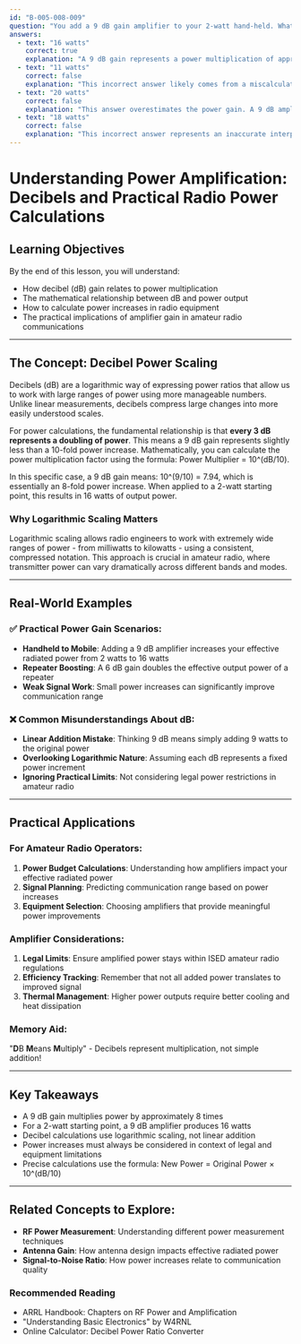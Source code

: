 ```yaml
---
id: "B-005-008-009"
question: "You add a 9 dB gain amplifier to your 2-watt hand-held. What is the power output of the combination?"
answers:
  - text: "16 watts"
    correct: true
    explanation: "A 9 dB gain represents a power multiplication of approximately 8 times (10^(9/10) = 7.94). When you multiply the original 2-watt output by 8, the result is 16 watts. This calculation follows the logarithmic nature of decibel (dB) measurements, where each 3 dB represents a doubling of power, and 9 dB represents slightly less than a 10-fold increase."
  - text: "11 watts"
    correct: false
    explanation: "This incorrect answer likely comes from a miscalculation of the power gain. A 9 dB gain is approximately 8 times the original power, not a smaller incremental increase. Simply adding 9 to 2 would be mathematically incorrect when dealing with power amplification."
  - text: "20 watts"
    correct: false
    explanation: "This answer overestimates the power gain. A 9 dB amplifier increases power by a factor of about 8, not 10. When multiplying the original 2-watt output by 8, the result is 16 watts, not 20 watts."
  - text: "18 watts"
    correct: false
    explanation: "This incorrect answer represents an inaccurate interpretation of the power gain. The 9 dB gain multiplies the original 2-watt output by approximately 8, resulting in 16 watts, not 18 watts."
---
```


# Understanding Power Amplification: Decibels and Practical Radio Power Calculations

## Learning Objectives
By the end of this lesson, you will understand:
- How decibel (dB) gain relates to power multiplication
- The mathematical relationship between dB and power output
- How to calculate power increases in radio equipment
- The practical implications of amplifier gain in amateur radio communications

---

## The Concept: Decibel Power Scaling

Decibels (dB) are a logarithmic way of expressing power ratios that allow us to work with large ranges of power using more manageable numbers. Unlike linear measurements, decibels compress large changes into more easily understood scales.

For power calculations, the fundamental relationship is that **every 3 dB represents a doubling of power**. This means a 9 dB gain represents slightly less than a 10-fold power increase. Mathematically, you can calculate the power multiplication factor using the formula: Power Multiplier = 10^(dB/10).

In this specific case, a 9 dB gain means: 10^(9/10) = 7.94, which is essentially an 8-fold power increase. When applied to a 2-watt starting point, this results in 16 watts of output power.

### Why Logarithmic Scaling Matters

Logarithmic scaling allows radio engineers to work with extremely wide ranges of power - from milliwatts to kilowatts - using a consistent, compressed notation. This approach is crucial in amateur radio, where transmitter power can vary dramatically across different bands and modes.

---

## Real-World Examples

### ✅ Practical Power Gain Scenarios:
- **Handheld to Mobile**: Adding a 9 dB amplifier increases your effective radiated power from 2 watts to 16 watts
- **Repeater Boosting**: A 6 dB gain doubles the effective output power of a repeater
- **Weak Signal Work**: Small power increases can significantly improve communication range

### ❌ Common Misunderstandings About dB:
- **Linear Addition Mistake**: Thinking 9 dB means simply adding 9 watts to the original power
- **Overlooking Logarithmic Nature**: Assuming each dB represents a fixed power increment
- **Ignoring Practical Limits**: Not considering legal power restrictions in amateur radio

---

## Practical Applications

### For Amateur Radio Operators:
1. **Power Budget Calculations**: Understanding how amplifiers impact your effective radiated power
2. **Signal Planning**: Predicting communication range based on power increases
3. **Equipment Selection**: Choosing amplifiers that provide meaningful power improvements

### Amplifier Considerations:
1. **Legal Limits**: Ensure amplified power stays within ISED amateur radio regulations
2. **Efficiency Tracking**: Remember that not all added power translates to improved signal
3. **Thermal Management**: Higher power outputs require better cooling and heat dissipation

### Memory Aid:
"**D**B **M**eans **M**ultiply" - Decibels represent multiplication, not simple addition!

---

## Key Takeaways

- A 9 dB gain multiplies power by approximately 8 times
- For a 2-watt starting point, a 9 dB amplifier produces 16 watts
- Decibel calculations use logarithmic scaling, not linear addition
- Power increases must always be considered in context of legal and equipment limitations
- Precise calculations use the formula: New Power = Original Power × 10^(dB/10)

---

## Related Concepts to Explore:
- **RF Power Measurement**: Understanding different power measurement techniques
- **Antenna Gain**: How antenna design impacts effective radiated power
- **Signal-to-Noise Ratio**: How power increases relate to communication quality

### Recommended Reading
- ARRL Handbook: Chapters on RF Power and Amplification
- "Understanding Basic Electronics" by W4RNL
- Online Calculator: Decibel Power Ratio Converter